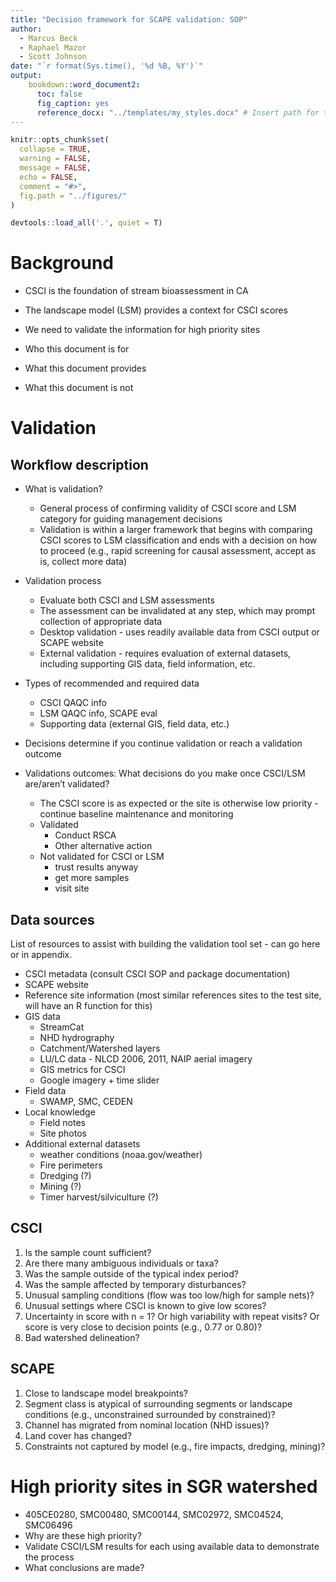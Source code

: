 ```yaml
---
title: "Decision framework for SCAPE validation: SOP"
author:
  - Marcus Beck
  - Raphael Mazor
  - Scott Johnson
date: "`r format(Sys.time(), '%d %B, %Y')`"
output: 
    bookdown::word_document2:
      toc: false
      fig_caption: yes
      reference_docx: "../templates/my_styles.docx" # Insert path for the DOCX file
---
```


```r
knitr::opts_chunk$set(
  collapse = TRUE,
  warning = FALSE,
  message = FALSE,
  echo = FALSE,
  comment = "#>",
  fig.path = "../figures/"
)

devtools::load_all('.', quiet = T)
```

# Background

* CSCI is the foundation of stream bioassessment in CA

* The landscape model (LSM) provides a context for CSCI scores

* We need to validate the information for high priority sites

* Who this document is for

* What this document provides

* What this document is not

# Validation

## Workflow description

* What is validation? 
    * General process of confirming validity of CSCI score and LSM category for guiding management decisions
    * Validation is within a larger framework that begins with comparing CSCI scores to LSM classification and ends with a decision on how to proceed (e.g., rapid screening for causal assessment, accept as is, collect more data)

* Validation process
    * Evaluate both CSCI and LSM assessments
    * The assessment can be invalidated at any step, which may prompt collection of appropriate data
    * Desktop validation - uses readily available data from CSCI output or SCAPE website
    * External validation - requires evaluation of external datasets, including supporting GIS data, field information, etc.

* Types of recommended and required data
    * CSCI QAQC info
    * LSM QAQC info, SCAPE eval
    * Supporting data (external GIS, field data, etc.)
    
* Decisions determine if you continue validation or reach a validation outcome

* Validations outcomes: What decisions do you make once CSCI/LSM are/aren't validated? 
    * The CSCI score is as expected or the site is otherwise low priority - continue baseline maintenance and monitoring
    * Validated 
         * Conduct RSCA
         * Other alternative action
    * Not validated for CSCI or LSM
         * trust results anyway
         * get more samples
         * visit site
         
## Data sources

List of resources to assist with building the validation tool set - can go here or in appendix.

* CSCI metadata (consult CSCI SOP and package documentation)
* SCAPE website
* Reference site information (most similar references sites to the test site, will have an R function for this)
* GIS data
  * StreamCat
  * NHD hydrography
  * Catchment/Watershed layers
  * LU/LC data - NLCD 2006, 2011, NAIP aerial imagery
  * GIS metrics for CSCI
  * Google imagery + time slider
* Field data
  * SWAMP, SMC, CEDEN 
* Local knowledge
  * Field notes
  * Site photos
* Additional external datasets
  * weather conditions (noaa.gov/weather)
  * Fire perimeters
  * Dredging (?)
  * Mining (?)
  * Timer harvest/silviculture (?)
    
## CSCI

1) Is the sample count sufficient?
1) Are there many ambiguous individuals or taxa? 
1) Was the sample outside of the typical index period?
1) Was the sample affected by temporary disturbances?
1) Unusual sampling conditions (flow was too low/high for sample nets)?
1) Unusual settings where CSCI is known to give low scores?
1) Uncertainty in score with n = 1? Or high variability with repeat visits? Or score is very close to decision points (e.g., 0.77 or 0.80)?
1) Bad watershed delineation?

## SCAPE

1) Close to landscape model breakpoints?
1) Segment class is atypical of surrounding segments or landscape conditions (e.g., unconstrained surrounded by constrained)?
1) Channel has migrated from nominal location (NHD issues)?
1) Land cover has changed?
1) Constraints not captured by model (e.g., fire impacts, dredging, mining)?

# High priority sites in SGR watershed

* 405CE0280, SMC00480, SMC00144, SMC02972, SMC04524, SMC06496
* Why are these high priority?
* Validate CSCI/LSM results for each using available data to demonstrate the process
* What conclusions are made?  
